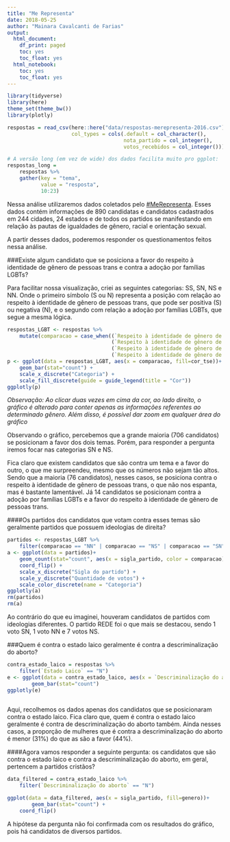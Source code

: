 ```yaml
---
title: "Me Representa"
date: 2018-05-25
author: "Mainara Cavalcanti de Farias"
output:
  html_document:
    df_print: paged
    toc: yes
    toc_float: yes
  html_notebook:
    toc: yes
    toc_float: yes
---
```


```r
library(tidyverse)
library(here)
theme_set(theme_bw())
library(plotly)
```

```r
respostas = read_csv(here::here("data/respostas-merepresenta-2016.csv"), 
                     col_types = cols(.default = col_character(), 
                                      nota_partido = col_integer(), 
                                      votos_recebidos = col_integer()))

# A versão long (em vez de wide) dos dados facilita muito pro ggplot:
respostas_long = 
    respostas %>% 
    gather(key = "tema", 
           value = "resposta", 
           10:23)
```

<p>Nessa análise utilizaremos dados coletados pelo [#MeRepresenta](https://www.merepresenta.org.br/). Esses dados contém informações de 890 candidatas e candidatos cadastrados em 244 cidades, 24 estados e de todos os partidos se manifestando em relação às pautas de igualdades de gênero, racial e orientação sexual.<p/>
<p>A partir desses dados, poderemos responder os questionamentos feitos nessa análise.<p/>

###Existe algum candidato que se posiciona a favor do respeito à identidade de gênero de pessoas trans e contra a adoção por famílias LGBTs?

<p>Para facilitar nossa visualização, criei as seguintes categorias: SS, SN, NS e NN. Onde o primeiro símbolo (S ou N) representa a posição com relação ao respeito à identidade de gênero de pessoas trans, que pode ser positiva (S) ou negativa (N), e o segundo com relação a adoção por famílias LGBTs, que segue a mesma lógica.<p/>

```r
respostas_LGBT <- respostas %>% 
    mutate(comparacao = case_when((`Respeito à identidade de gênero de pessoas trans` == "S" & `Adoção por famílias LGBTs` == "S") ~ "SS",
                                  (`Respeito à identidade de gênero de pessoas trans` == "S" & `Adoção por famílias LGBTs` == "N") ~ "SN",
                                  (`Respeito à identidade de gênero de pessoas trans` == "N" & `Adoção por famílias LGBTs` == "S") ~ "NS",
                                  (`Respeito à identidade de gênero de pessoas trans` == "N" & `Adoção por famílias LGBTs` == "N" ~ "NN")))
p <- ggplot(data = respostas_LGBT, aes(x = comparacao, fill=cor_tse))+
    geom_bar(stat="count") +
    scale_x_discrete("Categoria") +
    scale_fill_discrete(guide = guide_legend(title = "Cor"))
ggplotly(p)
```

*Observação: Ao clicar duas vezes em cima da cor, ao lado direito, o gráfico é alterado para conter apenas as informações referentes ao determinado gênero. Além disso, é possível dar zoom em qualquer área do gráfico*

<p>Observando o gráfico, percebemos que a grande maioria (706 candidatos) se posicionam a favor dos dois temas. Porém, para responder a pergunta iremos focar nas categorias SN e NS.<p/>

<p>Fica claro que existem candidatos que são contra um tema e a favor do outro, o que me surpreendeu, mesmo que os números não sejam tão altos. Sendo que a maioria (76 candidatos), nesses casos, se posiciona contra o respeito à identidade de gênero de pessoas trans, o que não nos espanta, mas é bastante lamentável. Já 14 candidatos se posicionam contra a adoção por famílias LGBTs e a favor do respeito à identidade de gênero de pessoas trans.<p/>

####Os partidos dos candidatos que votam contra esses temas são geralmente partidos que possuem ideologias de direita?

```r
partidos <- respostas_LGBT %>% 
    filter(comparacao == "NN" | comparacao == "NS" | comparacao == "SN")
a <- ggplot(data = partidos)+
    geom_count(stat="count", aes(x = sigla_partido, color = comparacao))+
    coord_flip() +
    scale_x_discrete("Sigla do partido") +
    scale_y_discrete("Quantidade de votos") +
    scale_color_discrete(name = "Categoria")
ggplotly(a)
rm(partidos)
rm(a)
```
Ao contrário do que eu imaginei, houveram candidatos de partidos com ideologias diferentes. O partido REDE  foi o que mais se destacou, sendo 1 voto SN, 1 voto NN e 7 votos NS. 

###Quem é contra o estado laico geralmente é contra a descriminalização do aborto?
```r
contra_estado_laico = respostas %>% 
    filter(`Estado Laico` == "N")
e <- ggplot(data = contra_estado_laico, aes(x = `Descriminalização do aborto`, fill=genero))+
        geom_bar(stat="count")
ggplotly(e)
    
```

Aqui, recolhemos os dados apenas dos candidatos que se posicionaram contra o estado laico. Fica claro que, quem é contra o estado laico geralmente é contra de descriminalização do aborto também. Ainda nesses casos, a proporção de mulheres que é contra a descriminalização do aborto é menor (31%) do que as são a favor (44%). 

####Agora vamos responder a seguinte pergunta: os candidatos que são contra o estado laico e contra a descriminalização do aborto, em geral, pertencem a partidos cristãos?
```r
data_filtered = contra_estado_laico %>% 
    filter(`Descriminalização do aborto` == "N") 

ggplot(data = data_filtered, aes(x = sigla_partido, fill=genero))+
        geom_bar(stat="count") +
    coord_flip()

```

A hipótese da pergunta não foi confirmada com os resultados do gráfico, pois há candidatos de diversos partidos.